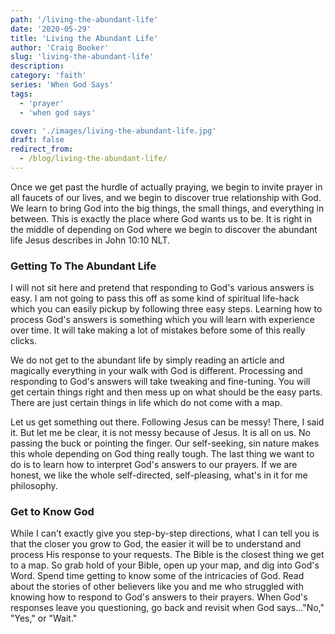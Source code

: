 ```yaml
---
path: '/living-the-abundant-life'
date: '2020-05-29'
title: 'Living the Abundant Life'
author: 'Craig Booker'
slug: 'living-the-abundant-life'
description:
category: 'faith'
series: 'When God Says'
tags:
  - 'prayer'
  - 'when god says'

cover: './images/living-the-abundant-life.jpg'
draft: false
redirect_from:
  - /blog/living-the-abundant-life/
---
```


Once we get past the hurdle of actually praying, we begin to invite prayer in all faucets of our lives, and we begin to discover true relationship with God. We learn to bring God into the big things, the small things, and everything in between. This is exactly the place where God wants us to be. It is right in the middle of depending on God where we begin to discover the abundant life Jesus describes in John 10:10 NLT.

### Getting To The Abundant Life

I will not sit here and pretend that responding to God's various answers is easy. I am not going to pass this off as some kind of spiritual life-hack which you can easily pickup by following three easy steps. Learning how to process God's answers is something which you will learn with experience over time. It will take making a lot of mistakes before some of this really clicks.

We do not get to the abundant life by simply reading an article and magically everything in your walk with God is different. Processing and responding to God's answers will take tweaking and fine-tuning. You will get certain things right and then mess up on what should be the easy parts. There are just certain things in life which do not come with a map.

Let us get something out there. Following Jesus can be messy! There, I said it. But let me be clear, it is not messy because of Jesus. It is all on us. No passing the buck or pointing the finger. Our self-seeking, sin nature makes this whole depending on God thing really tough. The last thing we want to do is to learn how to interpret God's answers to our prayers. If we are honest, we like the whole self-directed, self-pleasing, what's in it for me philosophy.

### Get to Know God

While I can't exactly give you step-by-step directions, what I can tell you is that the closer you grow to God, the easier it will be to understand and process His response to your requests. The Bible is the closest thing we get to a map. So grab hold of your Bible, open up your map, and dig into God's Word. Spend time getting to know some of the intricacies of God. Read about the stories of other believers like you and me who struggled with knowing how to respond to God's answers to their prayers. When God's responses leave you questioning, go back and revisit when God says..."No," "Yes," or "Wait."
